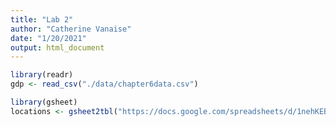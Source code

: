 ```yaml
---
title: "Lab 2"
author: "Catherine Vanaise"
date: "1/20/2021"
output: html_document
---
```


```r
library(readr)
gdp <- read_csv("./data/chapter6data.csv")

library(gsheet)
locations <- gsheet2tbl("https://docs.google.com/spreadsheets/d/1nehKEBKTQx11LZuo5ZJFKTVS0p5y1ysMPSOSX_m8dS8/edit#gid=0")

```


